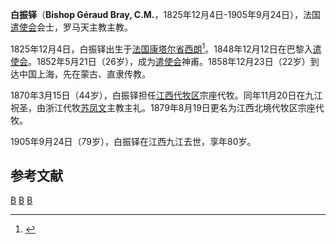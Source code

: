 '''白振铎'''（'''Bishop Géraud Bray, C.M.'''，1825年12月4日-1905年9月24日），法国[[遣使会|遣使会]]会士，罗马天主教主教。

1825年12月4日，白振铎出生于[[法国|法国]][[康塔尔省|康塔尔省]][[西朗_(康塔尔省)|西朗]]<ref>{{Cite web |url=http://www.catholic-hierarchy.org/bishop/bbrayg.html |title=Bishop Géraud Bray, C.M. |access-date=2007-10-18 |archive-date=2021-01-24 |archive-url=https://web.archive.org/web/20210124140527/https://www.catholic-hierarchy.org/bishop/bbrayg.html |dead-url=no }}</ref>。1848年12月12日在巴黎入[[遣使会|遣使会]]。1852年5月21日（26岁），成为[[遣使会|遣使会]]神甫。1858年12月23日（22岁）到达中国上海，先在蒙古、直隶传教。

1870年3月15日（44岁），白振铎担任[[南昌教区|江西代牧区]]宗座代牧。同年11月20日在九江祝圣，由浙江代牧[[苏凤文|苏凤文]]主教主礼。1879年8月19日更名为江西北境代牧区宗座代牧。

1905年9月24日（79岁），白振铎在江西九江去世，享年80岁。

==参考文献==
<div class="references-small">
<references />
</div>

[[Category:在华天主教传教士|B]]
[[Category:1825年出生|B]]
[[Category:1905年逝世|B]]